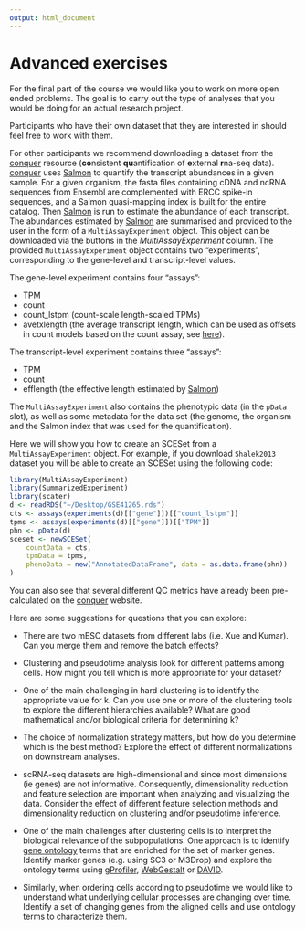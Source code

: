 ```yaml
---
output: html_document
---
```


# Advanced exercises

For the final part of the course we would like you to work on more open ended problems. The goal is to carry out the type of analyses that you would be doing for an actual research project. 

Participants who have their own dataset that they are interested in should feel free to work with them. 

For other participants we recommend downloading a dataset from the [conquer](http://imlspenticton.uzh.ch:3838/conquer/) resource (<b>co</b>nsistent <b>qu</b>antification of <b>e</b>xternal <b>r</b>na-seq data). [conquer](http://imlspenticton.uzh.ch:3838/conquer/) uses [Salmon](http://salmon.readthedocs.io/en/latest/salmon.html) to quantify the transcript abundances in a given sample. For a given organism, the fasta files containing cDNA and ncRNA sequences from Ensembl are complemented with ERCC spike-in sequences, and a Salmon quasi-mapping index is built for the entire catalog. Then [Salmon](http://salmon.readthedocs.io/en/latest/salmon.html) is run to estimate the abundance of each transcript. The abundances estimated by [Salmon](http://salmon.readthedocs.io/en/latest/salmon.html) are summarised and provided to the user in the form of a `MultiAssayExperiment` object. This object can be downloaded via the buttons in the _MultiAssayExperiment_ column. The provided `MultiAssayExperiment` object contains two "experiments", corresponding to the gene-level and transcript-level values.

The gene-level experiment contains four "assays":

* TPM
* count
* count_lstpm (count-scale length-scaled TPMs)
* avetxlength (the average transcript length, which can be used as offsets in count models based on the count assay, see [here](http://f1000research.com/articles/4-1521/)).

The transcript-level experiment contains three "assays":

* TPM
* count
* efflength (the effective length estimated by [Salmon](http://salmon.readthedocs.io/en/latest/salmon.html))

The `MultiAssayExperiment` also contains the phenotypic data (in the `pData` slot), as well as some metadata for the data set (the genome, the organism and the Salmon index that was used for the quantification).

Here we will show you how to create an SCESet from a `MultiAssayExperiment` object. For example, if you download `Shalek2013` dataset you will be able to create an SCESet using the following code:

```r
library(MultiAssayExperiment)
library(SummarizedExperiment)
library(scater)
d <- readRDS("~/Desktop/GSE41265.rds")
cts <- assays(experiments(d)[["gene"]])[["count_lstpm"]]
tpms <- assays(experiments(d)[["gene"]])[["TPM"]]
phn <- pData(d)
sceset <- newSCESet(
    countData = cts, 
    tpmData = tpms,
    phenoData = new("AnnotatedDataFrame", data = as.data.frame(phn))
)
```

You can also see that several different QC metrics have already been pre-calculated on the [conquer](http://imlspenticton.uzh.ch:3838/conquer/) website.

Here are some suggestions for questions that you can explore:

* There are two mESC datasets from different labs (i.e. Xue and Kumar). Can you merge them and remove the batch effects?

* Clustering and pseudotime analysis look for different patterns among cells. How might you tell which is more appropriate for your dataset?

* One of the main challenging in hard clustering is to identify the appropriate value for k. Can you use one or more of the clustering tools to explore the different hierarchies available? What are good mathematical and/or biological criteria for determining k?

* The choice of normalization strategy matters, but how do you determine which is the best method? Explore the effect of different normalizations on downstream analyses.

* scRNA-seq datasets are high-dimensional and since most dimensions (ie genes) are not informative. Consequently, dimensionality reduction and feature selection are important when analyzing and visualizing the data. Consider the effect of different feature selection methods and dimensionality reduction on clustering and/or pseudotime inference.

* One of the main challenges after clustering cells is to interpret the biological relevance of the subpopulations. One approach is to identify [gene ontology](http://geneontology.org/) terms that are enriched for the set of marker genes. Identify marker genes (e.g. using SC3 or M3Drop) and explore the ontology terms using [gProfiler](http://biit.cs.ut.ee/gprofiler/), [WebGestalt](http://www.webgestalt.org/) or [DAVID](https://david.ncifcrf.gov/).

* Similarly, when ordering cells according to pseudotime we would like to understand what underlying cellular processes are changing over time. Identify a set of changing genes from the aligned cells and use ontology terms to characterize them.
